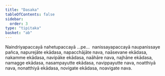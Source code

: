 ```yaml
---
title: "Dasaka"
tableOfContents: false
sidebar:
  order: 3
type: "tipitaka"
basket: "ab"
---
```



<DynamicBreadcrumb />

<Paragraph number="1243">
Naindriyapaccayā nahetupaccayā …pe…  nanissayapaccayā naupanissaye pañca, napurejāte ekādasa, napacchājāte nava, naāsevane ekādasa, nakamme ekādasa, navipāke ekādasa, naāhāre nava, najhāne ekādasa, namagge ekādasa, nasampayutte ekādasa, navippayutte nava, noatthiyā nava, nonatthiyā ekādasa, novigate ekādasa, noavigate nava.
</Paragraph>